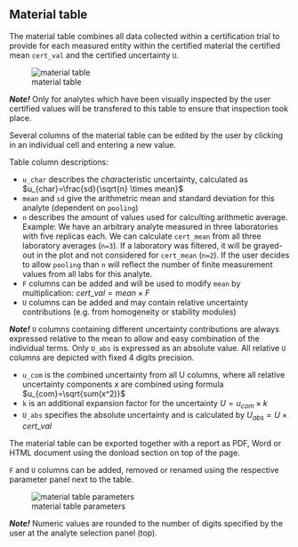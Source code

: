 ## Material table

The material table combines all data collected within a certification trial to provide for each measured entity within the certified material the certified mean `cert_val` and the certified uncertainty `U`.

![material table](fig/C_Modul_Tab3.png)

***Note!*** Only for analytes which have been visually inspected by the user certified values will be transfered to this table to ensure that inspection took place.

Several columns of the material table can be edited by the user by clicking in an individual cell and entering a new value.

Table column descriptions:

-   `u_char` describes the *char*acteristic uncertainty, calculated as $u_{char}=\frac{sd}{\sqrt{n} \times mean}$
-   `mean` and `sd` give the arithmetric mean and standard deviation for this analyte (dependent on `pooling`)
-   `n` describes the amount of values used for calculting arithmetic average. 
    Example: We have an arbitrary analyte measured in three laboratories with five replicas each. 
    We can calculate `cert_mean` from all three laboratory averages (`n=3`). 
    If a laboratory was filtered, it will be grayed-out in the plot and not considered for `cert_mean` (`n=2`). 
    If the user decides to allow `pooling` than `n` will reflect the number of finite measurement values from all labs for this analyte.
-   `F` columns can be added and will be used to modify `mean` by multiplication: $cert\_val=mean \times F$
-   `U` columns can be added and may contain relative uncertainty contributions (e.g. from homogeneity or stability modules)

***Note!*** 
`U` columns containing different uncertainty contributions are always expressed relative to the mean to allow and easy combination of the individual terms. 
Only `U_abs` is expressed as an absolute value. All relative `U` columns are depicted with fixed 4 digits precision.

-   `u_com` is the *com*bined uncertainty from all U columns, where all relative uncertainty components $x$ are combined using formula $u_{com}=\sqrt{sum(x^2)}$
-   `k` is an additional expansion factor for the uncertainty $U=u_{com} \times k$
-   `U_abs` specifies the absolute uncertainty and is calculated by $U_{abs}=U \times cert\_val$

The material table can be exported together with a report as PDF, Word or HTML document using the donload section on top of the page.

`F` and `U` columns can be added, removed or renamed using the respective parameter panel next to the table.

![material table parameters](fig/C_Modul_Tab3_pars.png)

***Note!*** 
Numeric values are rounded to the number of digits specified by the user at the analyte selection panel (top).
